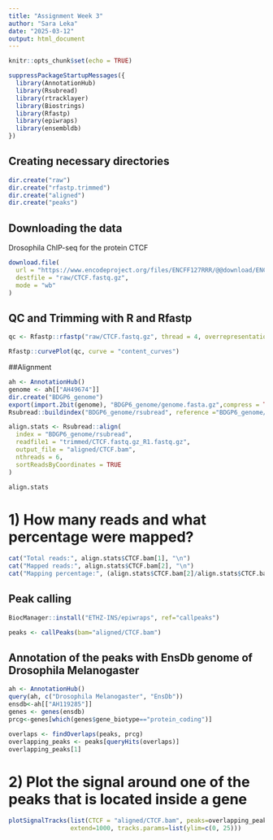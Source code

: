 ---
title: "Assignment Week 3"
author: "Sara Leka"
date: "2025-03-12"
output: html_document
---

```{r setup, include=FALSE}
knitr::opts_chunk$set(echo = TRUE)
```

```{r}
suppressPackageStartupMessages({
  library(AnnotationHub)
  library(Rsubread)     
  library(rtracklayer)   
  library(Biostrings)    
  library(Rfastp)        
  library(epiwraps)
  library(ensembldb)
})
```

## Creating necessary directories
```{r}
dir.create("raw")
dir.create("rfastp.trimmed")
dir.create("aligned")
dir.create("peaks")
```


## Downloading the data
Drosophila ChIP-seq for the protein CTCF
```{r, eval=FALSE}
download.file(
  url = "https://www.encodeproject.org/files/ENCFF127RRR/@@download/ENCFF127RRR.fastq.gz",
  destfile = "raw/CTCF.fastq.gz",
  mode = "wb"
)
```

## QC and Trimming with R and Rfastp
```{r}
qc <- Rfastp::rfastp("raw/CTCF.fastq.gz", thread = 4, overrepresentationAnalysis = TRUE, outputFastq = "trimmed/CTCF.fastq.gz")

Rfastp::curvePlot(qc, curve = "content_curves")
```
##Alignment

```{r}
ah <- AnnotationHub()
genome <- ah[["AH49674"]]
dir.create("BDGP6_genome")
export(import.2bit(genome), "BDGP6_genome/genome.fasta.gz",compress = TRUE)
Rsubread::buildindex("BDGP6_genome/rsubread", reference ="BDGP6_genome/genome.fasta.gz")
```

```{r}
align.stats <- Rsubread::align(
  index = "BDGP6_genome/rsubread",
  readfile1 = "trimmed/CTCF.fastq.gz_R1.fastq.gz",
  output_file = "aligned/CTCF.bam",
  nthreads = 6,
  sortReadsByCoordinates = TRUE
)

align.stats
```

# 1) How many reads and what percentage were mapped?
```{r}
cat("Total reads:", align.stats$CTCF.bam[1], "\n")
cat("Mapped reads:", align.stats$CTCF.bam[2], "\n")
cat("Mapping percentage:", (align.stats$CTCF.bam[2]/align.stats$CTCF.bam[1]) * 100, "%\n")
```

## Peak calling

```{r}
BiocManager::install("ETHZ-INS/epiwraps", ref="callpeaks")
```

```{r}
peaks <- callPeaks(bam="aligned/CTCF.bam")
```
## Annotation of the peaks with EnsDb genome of Drosophila Melanogaster

```{r message=FALSE, warning = FALSE}
ah <- AnnotationHub()
query(ah, c("Drosophila Melanogaster", "EnsDb"))
ensdb<-ah[["AH119285"]]
genes <- genes(ensdb)
prcg<-genes[which(genes$gene_biotype=="protein_coding")]

overlaps <- findOverlaps(peaks, prcg)
overlapping_peaks <- peaks[queryHits(overlaps)]
overlapping_peaks[1]
```

# 2) Plot the signal around one of the peaks that is located inside a gene

```{r}
plotSignalTracks(list(CTCF = "aligned/CTCF.bam", peaks=overlapping_peaks), region = overlapping_peaks[1],
                 extend=1000, tracks.params=list(ylim=c(0, 25)))
```
